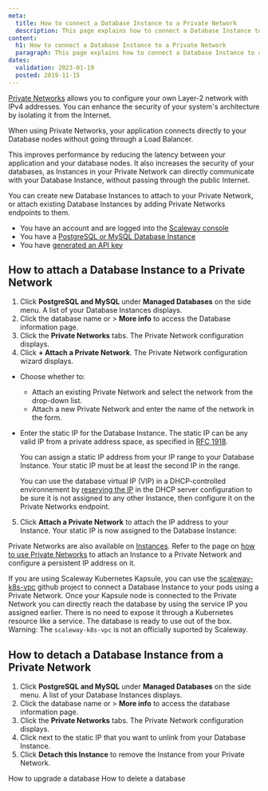 ```yaml
---
meta:
  title: How to connect a Database Instance to a Private Network
  description: This page explains how to connect a Database Instance to a Private Network
content:
  h1: How to connect a Database Instance to a Private Network
  paragraph: This page explains how to connect a Database Instance to a Private Network
dates:
  validation: 2023-01-19
  posted: 2019-11-15
---
```


[Private Networks](/network/vpc/quickstart/) allows you to configure your own Layer-2 network with IPv4 addresses. You can enhance the security of your system's architecture by isolating it from the Internet.

When using Private Networks, your application connects directly to your Database nodes without going through a Load Balancer.

This improves performance by reducing the latency between your application and your database nodes. It also increases the security of your databases, as Instances in your Private Network can directly communicate with your Database Instance, without passing through the public Internet.

You can create new Database Instances to attach to your Private Network, or attach existing Database Instances by adding Private Networks endpoints to them.

<Message type="requirement">

- You have an account and are logged into the [Scaleway console](https://console.scaleway.com)
- You have a [PostgreSQL or MySQL Database Instance](/managed-databases/postgresql-and-mysql/quickstart)
- You have [generated an API key](/console/my-project/how-to/generate-api-key/)

</Message>

## How to attach a Database Instance to a Private Network

1. Click **PostgreSQL and MySQL** under **Managed Databases** on the side menu. A list of your Database Instances displays.
2. Click the database name or <Icon name="more" /> > **More info** to access the Database information page.
3. Click the **Private Networks** tabs. The Private Network configuration displays.
4. Click **+ Attach a Private Network**. The Private Network configuration wizard displays.
  * Choose whether to:
    * Attach an existing Private Network and select the network from the drop-down list.
    * Attach a new Private Network and enter the name of the network in the form.
  * Enter the static IP for the Database Instance. The static IP can be any valid IP from a private address space, as specified in [RFC 1918](https://datatracker.ietf.org/doc/html/rfc1918).
    <Message type="note">

    You can assign a static IP address from your IP range to your Database Instance. Your static IP must be at least the second IP in the range.

    </Message>

    <Message type="tip">

    You can use the database virtual IP (VIP) in a DHCP-controlled environnement by [reserving the IP](/network/vpc/how-to/configure-a-public-gateway/#how-to-review-and-configure-dhcp) in the DHCP server configuration to be sure it is not assigned to any other Instance, then configure it on the Private Networks endpoint.

    </Message>
5. Click **Attach a Private Network** to attach the IP address to your Instance. Your static IP is now assigned to the Database Instance:
  <Lightbox src="scaleway-dbaas-pn-attached.webp" alt="" />

<Message type="tip">

Private Networks are also available on [Instances](https://www.scaleway.com/en/virtual-instances/). Refer to the page on [how to use Private Networks](/compute/instances/how-to/use-private-networks/) to attach an Instance to a Private Network and configure a persistent IP address on it.

</Message>

<Message type="tip">

If you are using Scaleway Kubernetes Kapsule, you can use the [scaleway-k8s-vpc](https://github.com/Sh4d1/scaleway-k8s-vpc) github project to connect a Database Instance to your pods using a Private Network.
Once your Kapsule node is connected to the Private Network you can directly reach the database by using the service IP you assigned earlier. There is no need to expose it through a Kubernetes resource like a service. The database is ready to use out of the box.
Warning: The `scaleway-k8s-vpc` is not an officially suported by Scaleway.

</Message>

## How to detach a Database Instance from a Private Network

1. Click **PostgreSQL and MySQL** under **Managed Databases** on the side menu. A list of your Database Instances displays.
2. Click the database name or <Icon name="more" /> > **More info** to access the database information page.
3. Click the **Private Networks** tabs. The Private Network configuration displays.
4. Click <Icon name="unlink" /> next to the static IP that you want to unlink from your Database Instance.
5. Click **Detach this Instance** to remove the Instance from your Private Network.


<Navigation title="See Also">
  <PreviousButton to="/managed-databases/postgresql-and-mysql/how-to/upgrade-a-database/">How to upgrade a database</PreviousButton>
  <NextButton to="/managed-databases/postgresql-and-mysql/how-to/delete-a-database/">How to delete a database</NextButton>
</Navigation>